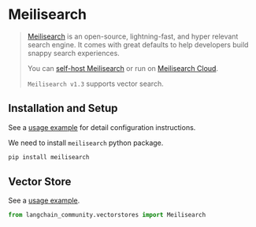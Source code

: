 # Meilisearch

> [Meilisearch](https://meilisearch.com) is an open-source, lightning-fast, and hyper
> relevant search engine.
> It comes with great defaults to help developers build snappy search experiences.
>
> You can [self-host Meilisearch](https://www.meilisearch.com/docs/learn/getting_started/installation#local-installation)
> or run on [Meilisearch Cloud](https://www.meilisearch.com/pricing).
>
> `Meilisearch v1.3` supports vector search.

## Installation and Setup

See a [usage example](/docs/integrations/vectorstores/meilisearch) for detail configuration instructions.

We need to install `meilisearch` python package.

```bash
pip install meilisearch
```

## Vector Store

See a [usage example](/docs/integrations/vectorstores/meilisearch).

```python
from langchain_community.vectorstores import Meilisearch
```
